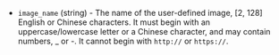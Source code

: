 <!-- Code generated from the comments of the AlicloudImageConfig struct in builder/alicloud/ecs/image_config.go; DO NOT EDIT MANUALLY -->

- `image_name` (string) - The name of the user-defined image, [2, 128]
  English or Chinese characters. It must begin with an uppercase/lowercase
  letter or a Chinese character, and may contain numbers, \_ or -. It
  cannot begin with `http://` or `https://`.
